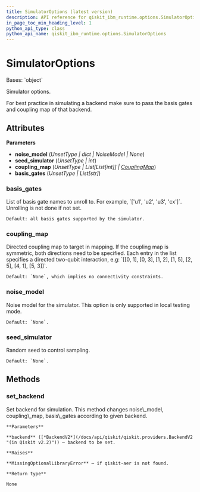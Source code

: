 ```yaml
---
title: SimulatorOptions (latest version)
description: API reference for qiskit_ibm_runtime.options.SimulatorOptions in the latest version of qiskit-ibm-runtime
in_page_toc_min_heading_level: 1
python_api_type: class
python_api_name: qiskit_ibm_runtime.options.SimulatorOptions
---
```


# SimulatorOptions

<Class id="qiskit_ibm_runtime.options.SimulatorOptions" isDedicatedPage={true} github="https://github.com/Qiskit/qiskit-ibm-runtime/tree/stable/0.43/qiskit_ibm_runtime/options/simulator_options.py#L33-L111" signature="SimulatorOptions(noise_model=Unset, seed_simulator=Unset, coupling_map=Unset, basis_gates=Unset)" modifiers="class">
  Bases: `object`

  Simulator options.

  For best practice in simulating a backend make sure to pass the basis gates and coupling map of that backend.

  ## Attributes

  **Parameters**

  *   **noise\_model** (*UnsetType | dict | NoiseModel | None*)
  *   **seed\_simulator** (*UnsetType | int*)
  *   **coupling\_map** (*UnsetType | List\[List\[int]] |* [*CouplingMap*](/docs/api/qiskit/qiskit.transpiler.CouplingMap "(in Qiskit v2.2)"))
  *   **basis\_gates** (*UnsetType | List\[str]*)

  ### basis\_gates

  <Attribute id="qiskit_ibm_runtime.options.SimulatorOptions.basis_gates" attributeTypeHint="UnsetType | List[str]" attributeValue="Unset">
    List of basis gate names to unroll to. For example, `['u1', 'u2', 'u3', 'cx']`. Unrolling is not done if not set.

    Default: all basis gates supported by the simulator.
  </Attribute>

  ### coupling\_map

  <Attribute id="qiskit_ibm_runtime.options.SimulatorOptions.coupling_map" attributeTypeHint="UnsetType | List[List[int]] | CouplingMap" attributeValue="Unset">
    Directed coupling map to target in mapping. If the coupling map is symmetric, both directions need to be specified. Each entry in the list specifies a directed two-qubit interaction, e.g: `[[0, 1], [0, 3], [1, 2], [1, 5], [2, 5], [4, 1], [5, 3]]`.

    Default: `None`, which implies no connectivity constraints.
  </Attribute>

  ### noise\_model

  <Attribute id="qiskit_ibm_runtime.options.SimulatorOptions.noise_model" attributeTypeHint="UnsetType | dict | NoiseModel | None" attributeValue="Unset">
    Noise model for the simulator. This option is only supported in local testing mode.

    Default: `None`.
  </Attribute>

  ### seed\_simulator

  <Attribute id="qiskit_ibm_runtime.options.SimulatorOptions.seed_simulator" attributeTypeHint="UnsetType | int" attributeValue="Unset">
    Random seed to control sampling.

    Default: `None`.
  </Attribute>

  ## Methods

  ### set\_backend

  <Function id="qiskit_ibm_runtime.options.SimulatorOptions.set_backend" github="https://github.com/Qiskit/qiskit-ibm-runtime/tree/stable/0.43/qiskit_ibm_runtime/options/simulator_options.py#L88-L111" signature="set_backend(backend)">
    Set backend for simulation. This method changes noise\_model, coupling\_map, basis\_gates according to given backend.

    **Parameters**

    **backend** ([*BackendV2*](/docs/api/qiskit/qiskit.providers.BackendV2 "(in Qiskit v2.2)")) – backend to be set.

    **Raises**

    **MissingOptionalLibraryError** – if qiskit-aer is not found.

    **Return type**

    None
  </Function>
</Class>

